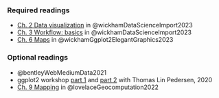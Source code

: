 ### Required readings

-   [Ch. 2 Data visualization](https://r4ds.hadley.nz/data-visualize) in @wickhamDataScienceImport2023
-   [Ch. 3 Workflow: basics](https://r4ds.hadley.nz/workflow-basics) in @wickhamDataScienceImport2023
-   [Ch. 6 Maps](https://ggplot2-book.org/maps.html) in @wickhamGgplot2ElegantGraphics2023

### Optional readings

-   @bentleyWebMediumData2021
-   ggplot2 workshop [part 1](https://www.youtube.com/watch?v=h29g21z0a68) and [part 2](https://www.youtube.com/watch?v=0m4yywqNPVY) with Thomas Lin Pedersen, 2020
-   [Ch. 9 Mapping](https://r.geocompx.org/mapping) in @lovelaceGeocomputation2022
